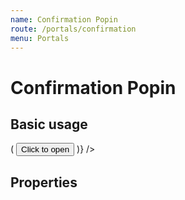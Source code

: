 ```yaml
---
name: Confirmation Popin
route: /portals/confirmation
menu: Portals
---
```



# Confirmation Popin

## Basic usage

<Playground>
  <ConfirmationPopin
    question="You can confirm by clicking on OK, else click Cancel"
    className="default-theme"
    onClickOk={console.log}
    onClickCancel={console.log}
    renderTrigger={({ show }) => (
      <button onClick={show} className="btn btn-primary">
        Click to open
      </button>
    )}
  />
</Playground>

## Properties

<PropsTable of={ConfirmationPopin} />
